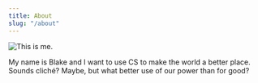 ```yaml
---
title: About
slug: "/about"
---
```


![This is me.](https://avatars3.githubusercontent.com/u/21066644?s=460&v=4)

My name is Blake and I want to use CS to make the world a better place.
Sounds cliché? Maybe, but what better use of our power than for good?